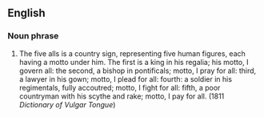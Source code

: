 ==English==
===Noun phrase===
# {{idiom}} {{vulgar}} The five alls is a country sign, representing five human figures, each having a motto under him. The first is a king in his regalia; his motto, I govern all: the second, a bishop in pontificals; motto, I pray for all: third, a lawyer in his gown; motto, I plead for all: fourth: a soldier in his regimentals, fully accoutred; motto, I fight for all: fifth, a poor countryman with his scythe and rake; motto, I pay for all. (1811 ''Dictionary of Vulgar Tongue'')